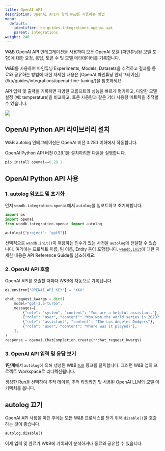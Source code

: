 ```yaml
---
title: OpenAI API
description: OpenAI API와 함께 W&B를 사용하는 방법
menu:
  default:
    identifier: ko-guides-integrations-openai-api
    parent: integrations
weight: 240
---
```


<Card title="Try in Colab" href="https://github.com/wandb/examples/blob/master/colabs/openai/OpenAI_API_Autologger_Quickstart.ipynb" icon="python"/>

W&B OpenAI API 인테그레이션을 사용하여 모든 OpenAI 모델 (파인튜닝된 모델 포함)에 대한 요청, 응답, 토큰 수 및 모델 메타데이터를 기록합니다.

<Note>
W&B를 사용하여 파인튜닝 Experiments, Models, Datasets을 추적하고 결과를 동료와 공유하는 방법에 대한 자세한 내용은 [OpenAI 파인튜닝 인테그레이션](/ko/guides/integrations/openai-fine-tuning/)을 참조하세요.
</Note>

API 입력 및 출력을 기록하면 다양한 프롬프트의 성능을 빠르게 평가하고, 다양한 모델 설정 (예: temperature)을 비교하고, 토큰 사용량과 같은 기타 사용량 메트릭을 추적할 수 있습니다.

<Frame>
    <img src="/images/integrations/open_ai_autolog.png"  />
</Frame>

## OpenAI Python API 라이브러리 설치

W&B autolog 인테그레이션은 OpenAI 버전 0.28.1 이하에서 작동합니다.

OpenAI Python API 버전 0.28.1을 설치하려면 다음을 실행합니다.
```python
pip install openai==0.28.1
```

## OpenAI Python API 사용

### 1. autolog 임포트 및 초기화
먼저 `wandb.integration.openai`에서 `autolog`를 임포트하고 초기화합니다.

```python
import os
import openai
from wandb.integration.openai import autolog

autolog({"project": "gpt5"})
```

선택적으로 `wandb.init()`이 허용하는 인수가 있는 사전을 `autolog`에 전달할 수 있습니다. 여기에는 프로젝트 이름, 팀 이름, Entity 등이 포함됩니다. [`wandb.init`](/ko/models/ref/python/init)에 대한 자세한 내용은 API Reference Guide를 참조하세요.

### 2. OpenAI API 호출
OpenAI API를 호출할 때마다 W&B에 자동으로 기록됩니다.

```python
os.environ["OPENAI_API_KEY"] = "XXX"

chat_request_kwargs = dict(
    model="gpt-3.5-turbo",
    messages=[
        {"role": "system", "content": "You are a helpful assistant."},
        {"role": "user", "content": "Who won the world series in 2020?"},
        {"role": "assistant", "content": "The Los Angeles Dodgers"},
        {"role": "user", "content": "Where was it played?"},
    ],
)
response = openai.ChatCompletion.create(**chat_request_kwargs)
```

### 3. OpenAI API 입력 및 응답 보기

**1단계**에서 `autolog`에 의해 생성된 W&B [run](/ko/models/runs/) 링크를 클릭합니다. 그러면 W&B 앱의 프로젝트 Workspace로 리디렉션됩니다.

생성한 Run을 선택하여 추적 테이블, 추적 타임라인 및 사용된 OpenAI LLM의 모델 아키텍처를 봅니다.

## autolog 끄기
OpenAI API 사용을 마친 후에는 모든 W&B 프로세스를 닫기 위해 `disable()`을 호출하는 것이 좋습니다.

```python
autolog.disable()
```

이제 입력 및 완료가 W&B에 기록되어 분석하거나 동료와 공유할 수 있습니다.
